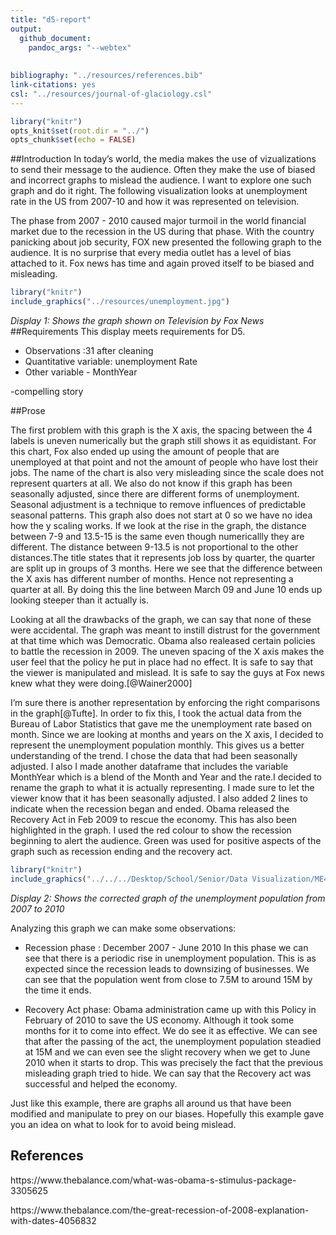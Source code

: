 ```yaml
---
title: "d5-report"
output: 
  github_document: 
    pandoc_args: "--webtex"
 
    
bibliography: "../resources/references.bib"
link-citations: yes
csl: "../resources/journal-of-glaciology.csl"
---
```




```r
library("knitr")  
opts_knit$set(root.dir = "../")  
opts_chunk$set(echo = FALSE)  
```


##Introduction
In today's world, the media makes the use of vizualizations to send their message to the audience. Often they make the use of biased and incorrect graphs to mislead the audience. I want to explore one such graph and do it right. The following visualization looks at unemployment rate in the US from 2007-10 and how it was represented on television. 

The phase from 2007 - 2010 caused major turmoil in the world financial market due to the recession in the US during that phase. With the country panicking about job security, FOX new presented the following graph to the audience. It is no surprise that every media outlet has a level of bias attached to it. Fox news has time and again proved itself to be biased and misleading.

```r
library("knitr")
include_graphics("../resources/unemployment.jpg")
```


*Display 1: Shows the graph shown on Television by Fox News*
##Requirements
This display meets requirements for D5.

- Observations :31 after cleaning
- Quantitative variable: unemployment Rate
- Other variable - MonthYear

-compelling story

##Prose

The first problem with this graph is the X axis, the spacing between the 4 labels is uneven numerically but the graph still shows it as equidistant. For this chart, Fox also ended up using the amount of people that are unemployed at that point and not the amount of people who have lost their jobs. The name of the chart is also very misleading since the scale does not represent quarters at all. We also do not know if this graph has been seasonally adjusted, since there are different forms of unemployment. Seasonal adjustment is a technique to remove influences of predictable seasonal patterns. This graph also does not start at 0 so we have no idea how the y scaling works. If we look at the rise in the graph, the distance between 7-9 and 13.5-15 is the same even though numericallly they are different. The distance between 9-13.5 is not proportional to the other distances.The title states that it represents job loss by quarter, the quarter are split up in groups of 3 months. Here we see that the difference between the X axis has different number of months. Hence not representing a quarter at all. By doing this the line between March 09 and June 10 ends up looking steeper than it actually is. 

Looking at all the drawbacks of the graph, we can say that none of these were accidental. The graph was meant to instill distrust for the government at that time which was Democratic. Obama also realeased certain policies to battle the recession in 2009. The uneven spacing of the X axis makes the user feel that the policy he put in place had no effect. It is safe to say that the viewer is manipulated and mislead. It is safe to say the guys at Fox news knew what they were doing.[@Wainer2000]

I'm sure there is another representation by enforcing the right comparisons in the graph[@Tufte]. In order to fix this, I took the actual data from the Bureau of Labor Statistics that gave me the unemployment rate based on month. Since we are looking at months and years on the X axis, I decided to represent the unemployment population monthly. This gives us a better understanding of the trend. I chose the data that had been seasonally adjusted. I also  I made another dataframe that includes the variable MonthYear which is a blend of the Month and Year and the rate.I decided to rename the graph to what it is actually representing. I made sure to let the viewer know that it has been seasonally adjusted. I also added 2 lines to indicate when the recession began and ended. Obama released the Recovery Act in Feb 2009 to rescue the economy. This has also been highlighted in the graph. I used the red colour to show the recession beginning to alert the audience. Green was used for positive aspects of the graph such as recession ending and the recovery act.


```r
library("knitr")
include_graphics("../../../Desktop/School/Senior/Data Visualization/ME447-singhab/figures/d5-unemployment.png")
```
*Display 2: Shows the corrected graph of the unemployment population from 2007 to 2010*

Analyzing this graph we can make some observations:
\n


* Recession phase : December 2007 - June 2010
In this phase we can see that there is a periodic rise in unemployment population. This is as expected since the recession leads to downsizing of businesses. We can see that the population went from close to 7.5M to around 15M by the time it ends.

* Recovery Act phase:
Obama administration came up with this Policy in February of 2010 to save the US economy. Although it took some months for it to come into effect. We do see it as effective. We can see that after the passing of the act, the unemployment population steadied at 15M and we can even see the slight recovery when we get to June 2010 when it starts to drop. This was precisely the fact that the previous misleading graph tried to hide. We can say that the Recovery act was successful and helped the economy.


Just like this example, there are graphs all around us that have been modified and manipulate to prey on our biases. Hopefully this example gave you an idea on what to look for to avoid being mislead.
 
## References
https://www.thebalance.com/what-was-obama-s-stimulus-package-3305625

https://www.thebalance.com/the-great-recession-of-2008-explanation-with-dates-4056832
